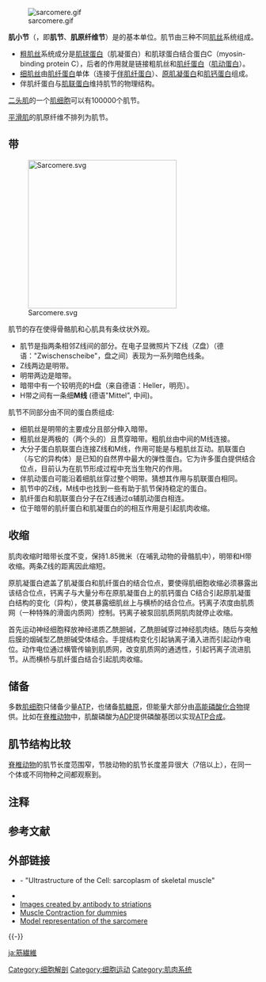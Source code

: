 {{Pathnav|肌原纤维}}
[[File:sarcomere.gif|thumb]]

'''肌小节'''（{{lang-en|'''sarcomere'''}}，即'''肌节'''、'''肌原纤维节'''）是{{le|肌原纖維|myofibril}}的基本单位。肌节由三种不同[[肌丝|肌丝]]系统组成。

* [[粗肌丝|粗肌丝]]系统成分是[[肌球蛋白|肌球蛋白]]（肌凝蛋白）和肌球蛋白结合蛋白C（myosin-binding protein C），后者的作用就是链接粗肌丝和[[肌纤蛋白|肌纤蛋白]]（[[肌动蛋白|肌动蛋白]]）。
* [[细肌丝|细肌丝]]由[[肌纤蛋白|肌纤蛋白]]单体（连接于[[伴肌纤蛋白|伴肌纤蛋白]]）、[[原肌凝蛋白|原肌凝蛋白]]和[[肌钙蛋白|肌钙蛋白]]组成。
* 伴肌纤蛋白与[[肌联蛋白|肌联蛋白]]维持肌节的物理结构。
 
[[二头肌|二头肌]]的一个[[肌细胞|肌细胞]]可以有100000个肌节。{{noteTag|一个肌节长度为2[[微米|微米]]，假设二头肌总长20[[厘米|厘米]]，就会有100000个肌节。}}

[[平滑肌|平滑肌]]的肌原纤维不排列为肌节。

==带==
[[File:Sarcomere.svg|300px]]

肌节的存在使得骨骼肌和心肌具有条纹状外观。
* 肌节是指两条相邻Z线间的部分。在电子显微照片下Z线（Z盘）（德语："Zwischenscheibe"，盘之间）表现为一系列暗色线条。 
* Z线两边是明带。
* 明带两边是暗带。
* 暗带中有一个较明亮的H盘（来自德语：Heller，明亮）。
* H带之间有一条细'''M线''' (德语"Mittel", 中间)。

肌节不同部分由不同的蛋白质组成:
* 细肌丝是明带的主要成分且部分伸入暗带。
* 粗肌丝是两极的（两个头的）且贯穿暗带。粗肌丝由中间的M线连接。
* 大分子蛋白肌联蛋白连接Z线和M线，作用可能是与粗肌丝互动。肌联蛋白（与它的异构体）是已知的自然界中最大的弹性蛋白。它为许多蛋白提供结合位点，目前认为在肌节形成过程中充当生物尺的作用。
* 伴肌动蛋白可能沿着细肌丝穿过整个明带。猜想其作用与肌联蛋白相同。
* 肌节中的Z线，M线中也找到一些有助于肌节保持稳定的蛋白。
* 肌纤蛋白和肌联蛋白分子在Z线通过α辅肌动蛋白相连。
* 位于暗带的肌纤蛋白和肌凝蛋白的的相互作用是引起肌肉收缩。

==收缩==
肌肉收缩时暗带长度不变，保持1.85微米（在哺乳动物的骨骼肌中），明带和H带收缩。两条Z线的距离因此缩短。

原肌凝蛋白遮盖了肌凝蛋白和肌纤蛋白的结合位点，要使得肌细胞收缩必须暴露出该结合位点，钙离子与大量分布在原肌凝蛋白上的肌钙蛋白 C结合引起原肌凝蛋白结构的变化（异构），使其暴露细肌丝上与横桥的结合位点。钙离子浓度由肌质网（一种特殊的滑面内质网）控制。钙离子被泵回肌质网肌肉就停止收缩。

首先运动神经细胞释放神经递质乙酰胆碱，乙酰胆碱穿过神经肌肉结。随后与突触后膜的烟碱型乙酰胆碱受体结合。手提结构变化引起钠离子涌入进而引起动作电位。动作电位通过横管传输到肌质网，改变肌质网的通透性，引起钙离子流进肌节。从而横桥与肌纤蛋白结合引起肌肉收缩。

==储备==
多数[[肌细胞|肌细胞]]只储备少量[[三磷酸腺苷|ATP]]，也储备[[肌糖原|肌糖原]]，但能量大部分由[[高能磷酸化合物|高能磷酸化合物]]提供。比如在[[脊椎动物|脊椎动物]]中，肌酸磷酸为[[二磷酸腺苷|ADP]]提供磷酸基团以实现[[ATP合成|ATP合成]]。

==肌节结构比较==
[[脊椎动物|脊椎动物]]的肌节长度范围窄，节肢动物的肌节长度差异很大（7倍以上），在同一个体或不同物种之间都观察到。

==注释==
{{noteFoot}}

==参考文献==
<references />

==外部链接==
{{Commonscat|Sarcomeres}}
*{{BUHistology|21601ooa}} - "Ultrastructure of the Cell: sarcoplasm of skeletal muscle"
*{{MedicalMnemonics|50|379|107|}}
*[http://www.antibodypatterns.com/skm.php Images created by antibody to striations]
*[http://www.club150kg-dc.fr/Decouv_Dc/Contenu/Biomeca_Frameset(uk).htm Muscle Contraction for dummies] {{Wayback|url=http://www.club150kg-dc.fr/Decouv_Dc/Contenu/Biomeca_Frameset(uk).htm |date=20071015045959 }}
*[http://www.youtube.com/watch?v=qTb0NHKMJjA Model representation of the sarcomere]

{{-}}
{{肌肉组织}}

[[Category:细胞解剖|Category:细胞解剖]]
[[Category:细胞运动|Category:细胞运动]]
[[Category:肌肉系统|Category:肌肉系统]]

[[ja:筋繊維|ja:筋繊維]]